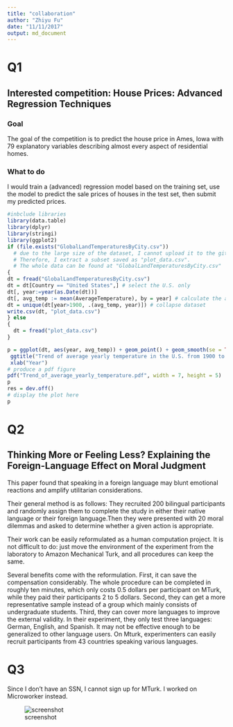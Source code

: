 ```yaml
---
title: "collaboration"
author: "Zhiyu Fu"
date: "11/11/2017"
output: md_document
---
```



# Q1

## Interested competition: House Prices: Advanced Regression Techniques

### Goal

The goal of the competition is to predict the house price in Ames, Iowa with 79 explanatory variables describing almost every aspect of residential homes.

### What to do

I would train a (advanced) regression model based on the training set, use the model to predict the sale prices of houses in the test set, then submit my predicted prices.

   
   
```r
#inbclude libraries
library(data.table)
library(dplyr)
library(stringi)
library(ggplot2)
if (file.exists("GlobalLandTemperaturesByCity.csv"))
  # due to the large size of the dataset, I cannot upload it to the github.
  # Therefore, I extract a subset saved as "plot_data.csv".
  # The whole data can be found at "GlobalLandTemperaturesByCity.csv"
{
dt = fread("GlobalLandTemperaturesByCity.csv")
dt = dt[Country == "United States",] # select the U.S. only
dt[, year:=year(as.Date(dt))]
dt[, avg_temp := mean(AverageTemperature), by = year] # calculate the average yearly temperature
dt = unique(dt[year>1900, .(avg_temp, year)]) # collapse dataset
write.csv(dt, "plot_data.csv")
} else
{
  dt = fread("plot_data.csv")
}
```



```r
p = ggplot(dt, aes(year, avg_temp)) + geom_point() + geom_smooth(se = TRUE) +
 ggtitle("Trend of average yearly temperature in the U.S. from 1900 to 2013") + ylab("Average Yearly Temperature (Celsius)") +
 xlab("Year")
# produce a pdf figure
pdf("Trend_of_average_yearly_temperature.pdf", width = 7, height = 5)
p
res = dev.off()
# display the plot here
p
```
# Q2

## Thinking More or Feeling Less? Explaining the Foreign-Language Effect on Moral Judgment

This paper found that speaking in a foreign language may blunt emotional reactions and amplify utilitarian considerations. 

Their general method is as follows: They recruited 200 bilingual participants and randomly assign them to complete the study in either their native language or their foreign language.Then they were presented with 20 moral dilemmas and asked to determine whether a given action is appropriate.

Their work can be easily reformulated as a human computation project. It is not difficult to do: just move the environment of the experiment from the laboratory to Amazon Mechanical Turk, and all procedures can keep the same.

Several benefits come with the reformulation. First, it can save the compensation considerably. The whole procedure can be completed in roughly ten minutes, which only costs 0.5 dollars per participant on MTurk, while they paid their participants 2 to 5 dollars. Second, they can get a more representative sample instead of a group which mainly consists of undergraduate students. Third, they can cover more languages to improve the external validity. In their experiment, they only test three languages: German, English, and Spanish. It may not be effective enough to be generalized to other language users. On Mturk, experimenters can easily recruit participants from 43 countries speaking various languages.


# Q3

Since I don't have an SSN, I cannot sign up for MTurk. I worked on Microworker instead.

![screenshot](screenshot_for_microworker.png)

